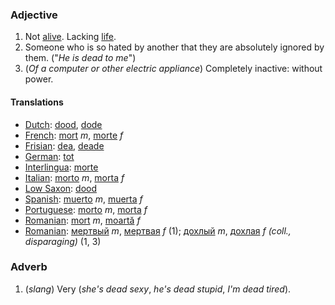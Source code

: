 ===Adjective===

#Not [[alive]].  Lacking [[life]].
#Someone who is so hated by another that they are absolutely ignored by them.  ("''He is dead to me''")
#(''Of a computer or other electric appliance'') Completely inactive: without power.

====Translations====
*[[Dutch]]: [[dood]], [[dode]]
*[[French]]: [[mort]] ''m'', [[morte]] ''f''
*[[Frisian]]: [[dea]], [[deade]]
*[[German]]: [[tot]]
*[[Interlingua]]: [[morte]]
*[[Italian]]: [[morto]] ''m'', [[morta]] ''f''
*[[Low Saxon]]: [[dood]]
*[[Spanish]]: [[muerto]] ''m'', [[muerta]] ''f''
*[[Portuguese]]: [[morto]] ''m'', [[morta]] ''f''
*[[Romanian]]: [[mort]] ''m'', [[moartă]] ''f''
*[[Romanian]]: [[мертвый]] ''m'', [[мертвая]] ''f'' (1); [[дохлый]] ''m'', [[дохлая]] ''f'' ''(coll., disparaging)'' (1, 3)

===Adverb===

#(''slang'') Very (''she's dead sexy'', ''he's dead stupid'', ''I'm dead tired'').